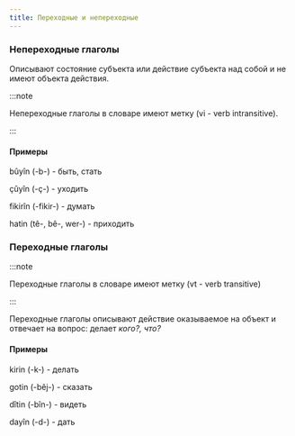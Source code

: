 ```yaml
---
title: Переходные и непереходные
---
```


### Непереходные глаголы

Описывают состояние субъекта или действие субъекта над собой и не имеют объекта действия.

:::note

Непереходные глаголы в словаре имеют метку (vi - verb intransitive).

:::

#### Примеры

bûyîn (-b-) - быть, стать

çûyîn (-ç-) - уходить

fikirîn (-fikir-) - думать

hatin (tê-, bê-, wer-) - приходить

### Переходные глаголы

:::note

Переходные глаголы в словаре имеют метку (vt - verb transitive)

:::

Переходные глаголы описывают действие оказываемое на объект и отвечает на вопрос: делает *кого?, что?*

#### Примеры

kirin (-k-) - делать

gotin (-bêj-) - сказать

dîtin (-bîn-) - видеть

dayîn (-d-) - дать